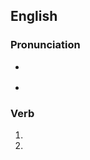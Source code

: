 ==English==

===Pronunciation===
* {{a|US}} {{IPA|en|/əˈbɔt/}}
* {{rhymes|en|ɔt|s=2}}

===Verb===
{{head|en|verb form}}

# {{en-past of|aby}}
# {{en-past of|abye}}